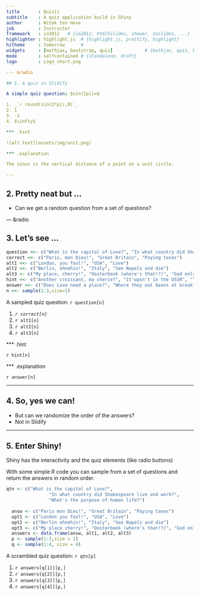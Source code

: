 ```yaml
---
title       : Quizii
subtitle    : A quiz application build in Shiny
author      : Witek ten Hove
job         : Instructor
framework   : io2012   # {io2012, html5slides, shower, dzslides, ...}
highlighter : highlight.js  # {highlight.js, prettify, highlight}
hitheme     : tomorrow      # 
widgets     : [mathjax, bootstrap, quiz]            # {mathjax, quiz, bootstrap}
mode        : selfcontained # {standalone, draft}
logo        : Logo_short.png

--- &radio

## 1. A quiz in Slidify

A simple quiz question: $sin(2pi)=$

1. _`r round(sin(2*pi),0)`_
2. 1
3. -1
4. $\infty$

*** .hint

![alt text](assets/img/unit.png)

*** .explanation

The sinus is the vertical distance of a point on a unit circle.

---
```


## 2. Pretty neat but ...


* Can we get a random question from a set of questions?

--- &radio

## 3. Let's see ...

```r

question <<- c("What is the capital of Love?", "In what country did Shakespeare live and work?", "What's the purpose of human life?")
correct <<- c("Paris, mon Dieu!", "Great Britain", "Paying taxes")
alt1 <<- c("London, you fool!", "USA", "Love")
alt2 <<- c("Berlin, ohnehin!", "Italy", "See Napels and die")
alt3 <- c("My place, cherry!", "Oosterbeek (where's that!?)", "God only knows!")
hint <<- c("Another croissant, ma cherie?", "It'wasn't in the USSR", "This hint costs you 100$ incl. VAT")
answer <<- c("Does Love need a place?", "Where they eat beans at breakfast", "Ask your local tax authority")
n <<- sample(1:3,size=1)
```
A sampled quiz question: `r question[n]`

1. _`r correct[n]`_
2. `r alt1[n]`
3. `r alt2[n]`
4. `r alt3[n]`

*** .hint

`r hint[n]`

*** .explanation

`r answer[n]`

---

## 4. So, yes we can!

* But can we randomize the order of the answers?
* Not in Slidify

---

## 5. Enter Shiny!

Shiny has the interactivity and the quiz elements (like radio buttons)

With some simple R code you can sample from a set of questions and return the answers in random order.

```r
qtn <- c("What is the capital of Love?",
                "In what country did Shakespeare live and work?",
                "What's the purpose of human life?")
  
  answ <- c("Paris mon Dieu!", "Great Britain", "Paying taxes")
  opt1 <- c("London you fool!", "USA", "Love")
  opt2 <- c("Berlin ohnehin!", "Italy", "See Napels and die")
  opt3 <- c("My place cherry!", "Oosterbeek (where's that!?)", "God only knows!")
  answers <- data.frame(answ, alt1, alt2, alt3)             
  p <- sample(1:3,size = 1)
  q <- sample(1:4, size = 4)
```

A scrambled quiz question: `r qtn[p]`

1. `r answers[q[1]][p,]`
2. `r answers[q[2]][p,]`
3. `r answers[q[3]][p,]`
4. `r answers[q[4]][p,]`

